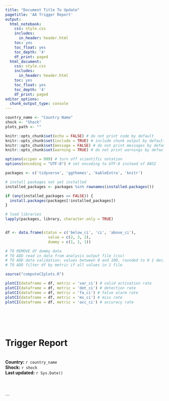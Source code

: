 ```yaml
---
title: "Document Title To Update"
pagetitle: 'AA Trigger Report'
output:
  html_notebook:
    css: style.css
    includes:
      in_header: header.html
    toc: yes
    toc_float: yes
    toc_depth: '4'
    df_print: paged
  html_document:
    css: style.css
    includes:
      in_header: header.html
    toc: yes
    toc_float: yes
    toc_depth: '4'
    df_print: paged
editor_options:
  chunk_output_type: console
---
```


```r
country_name <- "Country Name"
shock <- "Shock"
plots_path <- ""

```

```r
knitr::opts_chunk$set(echo = FALSE) # do not print code by default
knitr::opts_chunk$set(include = TRUE) # include chunk output by default
knitr::opts_chunk$set(message = FALSE) # do not print messages by default
knitr::opts_chunk$set(warning = TRUE) # do not print warnings by default

options(scipen = 999) # turn off scientific notation
options(encoding = "UTF-8") # set encoding to UTF-8 instead of ANSI
```

```r
packages <- c('tidyverse', 'ggthemes', 'kableExtra', 'knitr')

# install packages not yet installed
installed_packages <- packages %in% rownames(installed.packages())

if (any(installed_packages == FALSE)) {
  install.packages(packages[!installed_packages])
}

# load libraries 
lapply(packages, library, character.only = TRUE)

```

```r

```

```r

df <- data.frame(status = c('below_ci', 'ci', 'above_ci'), 
                   value = c(2, 3, 2),
                   dummy = c(1, 1, 1))

# TO REMOVE df dummy data
# TO ADD read in data from analysis output file (csv)
# TO ADD data validation: values between 0 and 100, rounded to 0 1 decimal, low_end < central < high_end
# TO ADD filter df by metric if all values in 1 file 
```

```r
source("computeCIplots.R")

plotCI(dataframe = df, metric = 'var_ci') # valid activation rate 
plotCI(dataframe = df, metric = 'det_ci') # detection rate
plotCI(dataframe = df, metric = 'fa_ci') # false alarm rate
plotCI(dataframe = df, metric = 'ms_ci') # miss rate
plotCI(dataframe = df, metric = 'acc_ci') # accuracy rate
```

<br> 
<br>
<br>

# Trigger Report
<br>
**Country:** `r country_name`
<br>
**Shock:** `r shock`
<br>
**Last updated:** `r Sys.Date()`

<br>

``` r


```



```

